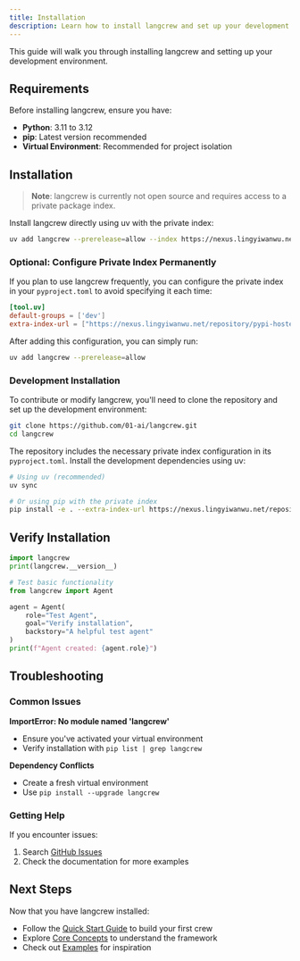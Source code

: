 ```yaml
---
title: Installation
description: Learn how to install langcrew and set up your development environment
---
```


This guide will walk you through installing langcrew and setting up your development environment.

## Requirements

Before installing langcrew, ensure you have:

- **Python**: 3.11 to 3.12
- **pip**: Latest version recommended
- **Virtual Environment**: Recommended for project isolation

## Installation

> **Note**: langcrew is currently not open source and requires access to a private package index.

Install langcrew directly using uv with the private index:

```bash
uv add langcrew --prerelease=allow --index https://nexus.lingyiwanwu.net/repository/pypi-hosted/simple
```

### Optional: Configure Private Index Permanently

If you plan to use langcrew frequently, you can configure the private index in your `pyproject.toml` to avoid specifying it each time:

```toml
[tool.uv]
default-groups = ['dev']
extra-index-url = ["https://nexus.lingyiwanwu.net/repository/pypi-hosted/simple"]
```

After adding this configuration, you can simply run:

```bash
uv add langcrew --prerelease=allow
```

### Development Installation

To contribute or modify langcrew, you'll need to clone the repository and set up the development environment:

```bash
git clone https://github.com/01-ai/langcrew.git
cd langcrew
```

The repository includes the necessary private index configuration in its `pyproject.toml`. Install the development dependencies using uv:

```bash
# Using uv (recommended)
uv sync

# Or using pip with the private index
pip install -e . --extra-index-url https://nexus.lingyiwanwu.net/repository/pypi-hosted/simple
```

## Verify Installation

```python
import langcrew
print(langcrew.__version__)

# Test basic functionality
from langcrew import Agent

agent = Agent(
    role="Test Agent",
    goal="Verify installation",
    backstory="A helpful test agent"
)
print(f"Agent created: {agent.role}")
```



## Troubleshooting

### Common Issues

**ImportError: No module named 'langcrew'**
- Ensure you've activated your virtual environment
- Verify installation with `pip list | grep langcrew`

**Dependency Conflicts**
- Create a fresh virtual environment
- Use `pip install --upgrade langcrew`

### Getting Help

If you encounter issues:

1. Search [GitHub Issues](https://github.com/01-ai/langcrew/issues)
2. Check the documentation for more examples

## Next Steps

Now that you have langcrew installed:

- Follow the [Quick Start Guide](/guides/quickstart) to build your first crew
- Explore [Core Concepts](/concepts/agents) to understand the framework
- Check out [Examples](/examples/game-builder) for inspiration